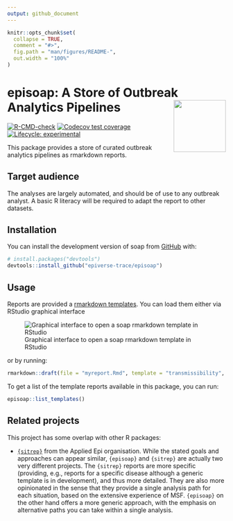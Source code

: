 ```yaml
---
output: github_document
---
```


<!-- README.md is generated from README.Rmd. Please edit that file -->

```r
knitr::opts_chunk$set(
  collapse = TRUE,
  comment = "#>",
  fig.path = "man/figures/README-",
  out.width = "100%"
)
```

# episoap: A Store of Outbreak Analytics Pipelines <img src="man/figures/logo.svg" align="right" width="120" />

<!-- badges: start -->
[![R-CMD-check](https://github.com/epiverse-trace/episoap/actions/workflows/R-CMD-check.yaml/badge.svg)](https://github.com/epiverse-trace/episoap/actions/workflows/R-CMD-check.yaml)
[![Codecov test coverage](https://codecov.io/gh/epiverse-trace/episoap/branch/main/graph/badge.svg)](https://app.codecov.io/gh/epiverse-trace/episoap?branch=main)
[![Lifecycle: experimental](https://img.shields.io/badge/lifecycle-experimental-orange.svg)](https://lifecycle.r-lib.org/articles/stages.html#experimental)
<!-- badges: end -->

This package provides a store of curated outbreak analytics pipelines as 
rmarkdown reports.

## Target audience

The analyses are largely automated, and should be of use to any outbreak
analyst. A basic R literacy will be required to adapt the report to other
datasets.

## Installation

You can install the development version of soap from [GitHub](https://github.com/) with:

``` r
# install.packages("devtools")
devtools::install_github("epiverse-trace/episoap")
```

## Usage

Reports are provided a [rmarkdown templates](https://rstudio.github.io/rstudio-extensions/rmarkdown_templates.html). You can load them either via RStudio graphical interface

![Graphical interface to open a soap rmarkdown template in RStudio](man/figures/template_rstudio.png)

or by running:

```r
rmarkdown::draft(file = "myreport.Rmd", template = "transmissibility", package = "episoap")
```

To get a list of the template reports available in this package, you can run:

```r
episoap::list_templates()
```

## Related projects

This project has some overlap with other R packages:

- [`{sitrep}`](https://github.com/R4EPI/sitrep) from the Applied Epi
organisation. While the stated goals and approaches can appear similar,
`{episoap}` and `{sitrep}` are actually two very different projects. The
`{sitrep}` reports are more specific (providing, e.g., reports for a specific
disease although a generic template is in development), and thus more detailed.
They are also more opinionated in the sense that they provide a single analysis
path for each situation, based on the extensive experience of MSF. `{episoap}`
on the other hand offers a more generic approach, with the emphasis on
alternative paths you can take within a single analysis.
